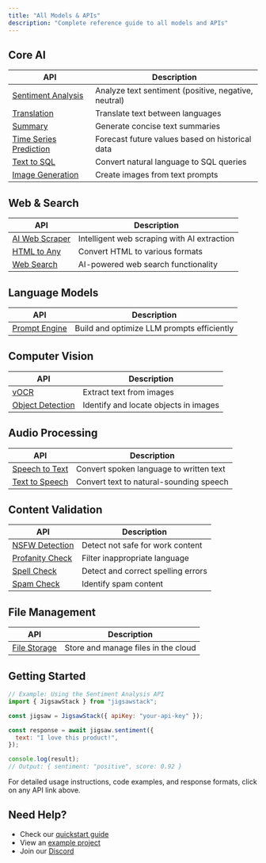 ```yaml
---
title: "All Models & APIs"
description: "Complete reference guide to all models and APIs"
---
```


## Core AI

| API                                                         | Description                                          |
| ----------------------------------------------------------- | ---------------------------------------------------- |
| [Sentiment Analysis](/docs/api-reference/ai/sentiment)      | Analyze text sentiment (positive, negative, neutral) |
| [Translation](/docs/api-reference/ai/translate)             | Translate text between languages                     |
| [Summary](/docs/api-reference/ai/summary)                   | Generate concise text summaries                      |
| [Time Series Prediction](/docs/api-reference/ai/prediction) | Forecast future values based on historical data      |
| [Text to SQL](/docs/api-reference/ai/text-to-sql)           | Convert natural language to SQL queries              |
| [Image Generation](/docs/api-reference/ai/image-generation) | Create images from text prompts                      |

## Web & Search

| API                                                | Description                                 |
| -------------------------------------------------- | ------------------------------------------- |
| [AI Web Scraper](/docs/api-reference/ai/scrape)    | Intelligent web scraping with AI extraction |
| [HTML to Any](/docs/api-reference/web/html-to-any) | Convert HTML to various formats             |
| [Web Search](/docs/api-reference/web/ai-search)    | AI-powered web search functionality         |

## Language Models

| API                                                | Description                                |
| -------------------------------------------------- | ------------------------------------------ |
| [Prompt Engine](/docs/api-reference/prompt-engine) | Build and optimize LLM prompts efficiently |

## Computer Vision

| API                                                         | Description                           |
| ----------------------------------------------------------- | ------------------------------------- |
| [vOCR](/docs/api-reference/ai/vocr)                         | Extract text from images              |
| [Object Detection](/docs/api-reference/ai/object-detection) | Identify and locate objects in images |

## Audio Processing

| API                                                     | Description                             |
| ------------------------------------------------------- | --------------------------------------- |
| [Speech to Text](/docs/api-reference/ai/speech-to-text) | Convert spoken language to written text |
| [Text to Speech](/docs/api-reference/ai/text-to-speech) | Convert text to natural-sounding speech |

## Content Validation

| API                                                       | Description                        |
| --------------------------------------------------------- | ---------------------------------- |
| [NSFW Detection](/docs/api-reference/validate/nsfw)       | Detect not safe for work content   |
| [Profanity Check](/docs/api-reference/validate/profanity) | Filter inappropriate language      |
| [Spell Check](/docs/api-reference/validate/spellcheck)    | Detect and correct spelling errors |
| [Spam Check](/docs/api-reference/ai/spam-check)           | Identify spam content              |

## File Management

| API                                            | Description                         |
| ---------------------------------------------- | ----------------------------------- |
| [File Storage](/docs/api-reference/store/file) | Store and manage files in the cloud |

## Getting Started

```javascript
// Example: Using the Sentiment Analysis API
import { JigsawStack } from "jigsawstack";

const jigsaw = JigsawStack({ apiKey: "your-api-key" });

const response = await jigsaw.sentiment({
  text: "I love this product!",
});

console.log(result);
// Output: { sentiment: "positive", score: 0.92 }
```

For detailed usage instructions, code examples, and response formats, click on any API link above.

## Need Help?

- Check our [quickstart guide](/docs/quick-start/node/introduction)
- View an [example project](https://github.com/JigsawStack/prediction-api-example)
- Join our [Discord](https://discord.gg/GnvmdZ7z)
